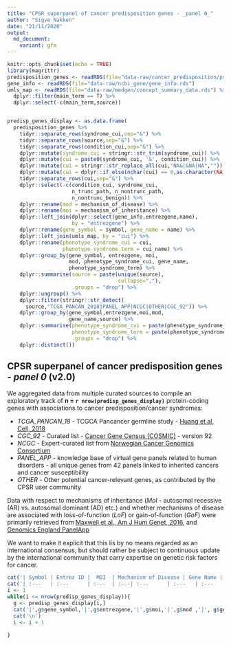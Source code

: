 ```yaml
---
title: "CPSR superpanel of cancer predisposition genes - _panel 0_"
author: "Sigve Nakken"
date: "21/11/2020"
output:
  md_document:
    variant: gfm
---
```


```r
knitr::opts_chunk$set(echo = TRUE)
library(magrittr)
predisposition_genes <- readRDS(file="data-raw/cancer_predisposition/predisposition_genes.20201119.rds")
gene_info <- readRDS(file="data-raw/ncbi_gene/gene_info.rds")
umls_map <- readRDS(file="data-raw/medgen/concept_summary_data.rds") %>%
  dplyr::filter(main_term == T) %>%
  dplyr::select(-c(main_term,source))


predisp_genes_display <- as.data.frame(
  predisposition_genes %>% 
    tidyr::separate_rows(syndrome_cui,sep="&") %>% 
    tidyr::separate_rows(source,sep="&") %>% 
    tidyr::separate_rows(condition_cui,sep="&") %>%
    dplyr::mutate(syndrome_cui = stringr::str_trim(syndrome_cui)) %>% 
    dplyr::mutate(cui = paste0(syndrome_cui, '&', condition_cui)) %>% 
    dplyr::mutate(cui = stringr::str_replace_all(cui,"NA&|&NA|NA","")) %>% 
    dplyr::mutate(cui = dplyr::if_else(nchar(cui) == 0,as.character(NA),as.character(cui))) %>%
    tidyr::separate_rows(cui,sep="&") %>%
    dplyr::select(-c(condition_cui, syndrome_cui, 
                     n_trunc_path, n_nontrunc_path, 
                     n_nontrunc_benign)) %>%
    dplyr::rename(mod = mechanism_of_disease) %>%
    dplyr::rename(moi = mechanism_of_inheritance) %>%
    dplyr::left_join(dplyr::select(gene_info,entrezgene,name), 
                     by = "entrezgene") %>%
    dplyr::rename(gene_symbol = symbol, gene_name = name) %>% 
    dplyr::left_join(umls_map, by = "cui") %>% 
    dplyr::rename(phenotype_syndrome_cui = cui, 
                  phenotype_syndrome_term = cui_name) %>%
    dplyr::group_by(gene_symbol, entrezgene, moi,
                    mod, phenotype_syndrome_cui, gene_name,
                    phenotype_syndrome_term) %>%
    dplyr::summarise(source = paste(unique(source),
                                    collapse=","),
                     .groups = "drop") %>%
    dplyr::ungroup() %>%
    dplyr::filter(stringr::str_detect(
      source,"TCGA_PANCAN_2018|PANEL_APP|NCGC|OTHER|CGC_92")) %>%
    dplyr::group_by(gene_symbol,entrezgene,moi,mod,
                    gene_name,source) %>% 
    dplyr::summarise(phenotype_syndrome_cui = paste(phenotype_syndrome_cui,collapse=";"), 
                     phenotype_syndrome_term = paste(phenotype_syndrome_term,collapse="; "),
                     .groups = "drop") %>%
    dplyr::distinct())
```

## CPSR superpanel of cancer predisposition genes - _panel 0_ (v2.0)

We aggregated data from multiple curated sources to compile an exploratory track of __n = `r nrow(predisp_genes_display)`__ protein-coding genes with associations to cancer predisposition/cancer syndromes:

* *TCGA_PANCAN_18* - TCGCA Pancancer germline study - [Huang et al, Cell, 2018](https://www.ncbi.nlm.nih.gov/pubmed/29625052)
* *CGC_92* - Curated list - [Cancer Gene Census (COSMIC)](https://cancer.sanger.ac.uk/census) - version 92
* *NCGC* - Expert-curated list from [Norwegian Cancer Genomics Consortium](http://cancergenomics.no)
* *PANEL_APP* - knowledge base of virtual gene panels related to human disorders - all unique genes from 42 panels linked to inherited cancers and cancer susceptibility
* *OTHER* - Other potential cancer-relevant genes, as contributed by the CPSR user community

Data with respect to mechanisms of inheritance (<i>MoI</i> - autosomal recessive (AR) vs. autosomal dominant (AD) etc.) and whether mechanisms of disease are associated with loss-of-function (<i>LoF</i>) or gain-of-function (<i>GoF</i>) were primarily retrieved from [Maxwell et al., Am J Hum Genet, 2016](https://www.ncbi.nlm.nih.gov/pubmed/27153395), and [Genomics England PanelApp](https://panelapp.genomicsengland.co.uk/)

We want to make it explicit that this lis by no means regarded as an international consensus, but should rather be subject to continuous update by the international community that carry expertise on genetic risk factors for cancer.

```r
cat('| Symbol | Entrez ID |  MOI  | Mechanism of Disease | Gene Name | Source | Phenotype_Syndrome_CUI | Phenotype_Syndrome_Term |\n')
cat('| :---   | :---      | :---  | :---| :---      | :---   | :---                   | :---                    |\n')  
i <- 1
while(i <= nrow(predisp_genes_display)){
  g <- predisp_genes_display[i,]
  cat('|',g$gene_symbol,'|',g$entrezgene,'|',g$moi,'|',g$mod ,'|', g$gene_name,'|',g$source,'|',g$phenotype_syndrome_cui,'|',g$phenotype_syndrome_term,'|')
  cat('\n')
  i <- i + 1
  
}
```


